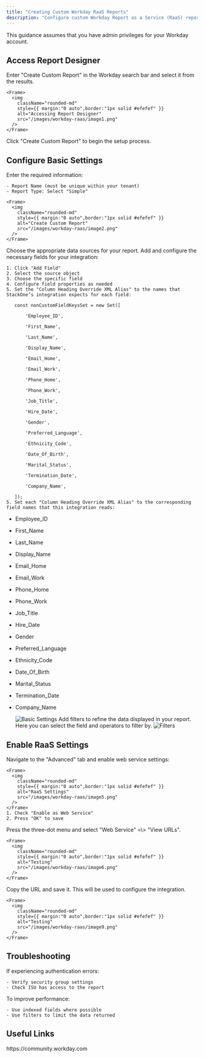 ```yaml
---
title: "Creating Custom Workday RaaS Reports"
description: "Configure custom Workday Report as a Service (RaaS) reports for system integration. Follow this step-by-step guide to set up and deploy your reports."
---
```



<Warning>
  This guidance assumes that you have admin privileges for your Workday account.
</Warning>

## Access Report Designer

<Steps>
  <Step title="Navigate to Report Designer">
    Enter "Create Custom Report" in the Workday search bar and select it from the results.

    <Frame>
      <img
        className="rounded-md"
        style={{ margin:"0 auto",border:"1px solid #efefef" }}
        alt="Accessing Report Designer"
        src="/images/workday-raas/image1.png"
      />
    </Frame>
  </Step>
  <Step title="Initialize Report Creation">
    Click "Create Custom Report" to begin the setup process.
  </Step>
</Steps>

## Configure Basic Settings

<Steps>
  <Step title="Set Report Properties">
    Enter the required information:

    - Report Name (must be unique within your tenant)
    - Report Type: Select "Simple"

    <Frame>
      <img
        className="rounded-md"
        style={{ margin:"0 auto",border:"1px solid #efefef" }}
        alt="Create Custom Report"
        src="/images/workday-raas/image2.png"
      />
    </Frame>
  </Step>
  <Step title="Select Data Sources">
    Choose the appropriate data sources for your report.
  </Step>
  <Step title="Configure Fields">
    Add and configure the necessary fields for your integration:

    1. Click "Add Field"
    2. Select the source object
    3. Choose the specific field
    4. Configure field properties as needed
    5. Set the "Column Heading Override XML Alias" to the names that StackOne’s integration expects for each field:

       const nonCustomFieldKeysSet = new Set([

           'Employee_ID',

           'First_Name',

           'Last_Name',

           'Display_Name',

           'Email_Home',

           'Email_Work',

           'Phone_Home',

           'Phone_Work',

           'Job_Title',

           'Hire_Date',

           'Gender',

           'Preferred_Language',

           'Ethnicity_Code',

           'Date_Of_Birth',

           'Marital_Status',

           'Termination_Date',

           'Company_Name',

       ]);
    5. Set each "Column Heading Override XML Alias" to the corresponding field names that this integration reads:

- Employee_ID
- First_Name
- Last_Name
- Display_Name
- Email_Home
- Email_Work
- Phone_Home
- Phone_Work
- Job_Title
- Hire_Date
- Gender
- Preferred_Language
- Ethnicity_Code
- Date_Of_Birth
- Marital_Status
- Termination_Date
- Company_Name


    <Frame>
      <img
        className="rounded-md"
        style={{ margin:"0 auto",border:"1px solid #efefef" }}
        alt="Basic Settings"
        src="/images/workday-raas/image3.png"
      />
    </Frame>
  </Step>
  <Step title="Add Filters">
    Add filters to refine the data displayed in your report. Here you can select the field and operators to filter by.

    <Frame>
      <img
        className="rounded-md"
        style={{ margin:"0 auto",border:"1px solid #efefef" }}
        alt="Filters"
        src="/images/workday-raas/image4.png"
      />
    </Frame>
  </Step>
</Steps>

## Enable RaaS Settings

<Steps>
  <Step title="Configure RaaS">
    Navigate to the "Advanced" tab and enable web service settings:

    <Frame>
      <img
        className="rounded-md"
        style={{ margin:"0 auto",border:"1px solid #efefef" }}
        alt="RaaS Settings"
        src="/images/workday-raas/image5.png"
      />
    </Frame>
    1. Check "Enable as Web Service"
    2. Press "OK" to save
  </Step>
  <Step title="Find Report URL">
    Press the three-dot menu and select "Web Service" =\> "View URLs".

    <Frame>
      <img
        className="rounded-md"
        style={{ margin:"0 auto",border:"1px solid #efefef" }}
        alt="Testing"
        src="/images/workday-raas/image6.png"
      />
    </Frame>
  </Step>
  <Step title="Copy Report URL">
    Copy the URL and save it. This will be used to configure the integration.

    <Frame>
      <img
        className="rounded-md"
        style={{ margin:"0 auto",border:"1px solid #efefef" }}
        alt="Testing"
        src="/images/workday-raas/image9.png"
      />
    </Frame>
  </Step>
</Steps>

## Troubleshooting

<Steps>
  <Step title="Authentication Issues">
    If experiencing authentication errors:

    - Verify security group settings
    - Check ISU has access to the report
  </Step>
  <Step title="Performance Optimization">
    To improve performance:

    - Use indexed fields where possible
    - Use filters to limit the data returned
  </Step>
</Steps>

<IntegrationFooter />

## Useful Links

<Card title="API Reference" icon="link" href="https://community.workday.com">
  https://community.workday.com
</Card>